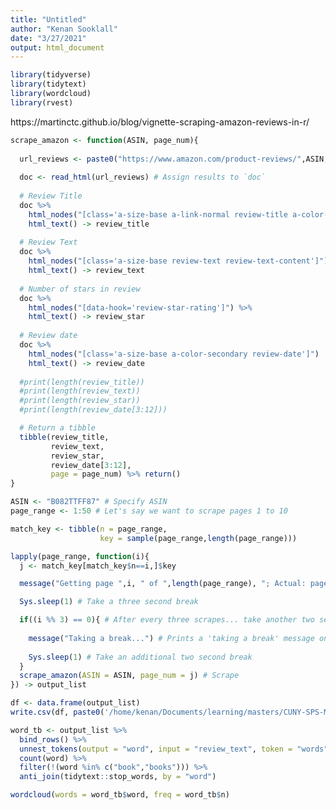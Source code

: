 ```yaml
---
title: "Untitled"
author: "Kenan Sooklall"
date: "3/27/2021"
output: html_document
---
```


```r
library(tidyverse)
library(tidytext)
library(wordcloud)
library(rvest)
```

https://martinctc.github.io/blog/vignette-scraping-amazon-reviews-in-r/
```r
scrape_amazon <- function(ASIN, page_num){
  
  url_reviews <- paste0("https://www.amazon.com/product-reviews/",ASIN,"/?pageNumber=",page_num)
  
  doc <- read_html(url_reviews) # Assign results to `doc`
  
  # Review Title
  doc %>% 
    html_nodes("[class='a-size-base a-link-normal review-title a-color-base review-title-content a-text-bold']") %>%
    html_text() -> review_title
  
  # Review Text
  doc %>% 
    html_nodes("[class='a-size-base review-text review-text-content']") %>%
    html_text() -> review_text
  
  # Number of stars in review
  doc %>%
    html_nodes("[data-hook='review-star-rating']") %>%
    html_text() -> review_star
  
  # Review date
  doc %>%
    html_nodes("[class='a-size-base a-color-secondary review-date']")  %>%
    html_text() -> review_date
  
  #print(length(review_title))
  #print(length(review_text))
  #print(length(review_star))
  #print(length(review_date[3:12]))

  # Return a tibble
  tibble(review_title,
         review_text,
         review_star,
         review_date[3:12],
         page = page_num) %>% return()
}
```


```r
ASIN <- "B082TTFF87" # Specify ASIN
page_range <- 1:50 # Let's say we want to scrape pages 1 to 10

match_key <- tibble(n = page_range,
                    key = sample(page_range,length(page_range)))

lapply(page_range, function(i){
  j <- match_key[match_key$n==i,]$key

  message("Getting page ",i, " of ",length(page_range), "; Actual: page ",j) # Progress bar

  Sys.sleep(1) # Take a three second break

  if((i %% 3) == 0){ # After every three scrapes... take another two second break
    
    message("Taking a break...") # Prints a 'taking a break' message on your console
    
    Sys.sleep(1) # Take an additional two second break
  }
  scrape_amazon(ASIN = ASIN, page_num = j) # Scrape
}) -> output_list

df <- data.frame(output_list)
write.csv(df, paste0('/home/kenan/Documents/learning/masters/CUNY-SPS-Masters-DS/DATA_606/project/', ASIN, '.csv'))
```


```r
word_tb <- output_list %>% 
  bind_rows() %>%
  unnest_tokens(output = "word", input = "review_text", token = "words") %>%
  count(word) %>%
  filter(!(word %in% c("book","books"))) %>%
  anti_join(tidytext::stop_words, by = "word")

wordcloud(words = word_tb$word, freq = word_tb$n)
```